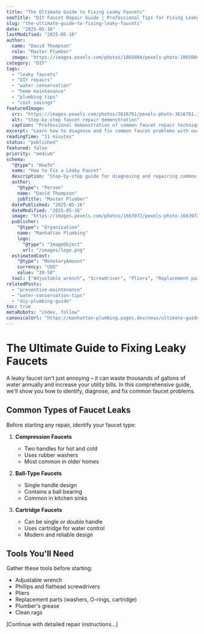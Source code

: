 ```yaml
---
title: "The Ultimate Guide to Fixing Leaky Faucets"
seoTitle: "DIY Faucet Repair Guide | Professional Tips for Fixing Leaky Faucets"
slug: "the-ultimate-guide-to-fixing-leaky-faucets"
date: "2025-05-16"
lastModified: "2025-05-16"
author:
  name: "David Thompson"
  role: "Master Plumber"
  image: "https://images.pexels.com/photos/1065084/pexels-photo-1065084.jpeg?auto=compress&cs=tinysrgb&w=1260&h=750&dpr=2"
category: "DIY"
tags:
  - "leaky faucets"
  - "DIY repairs"
  - "water conservation"
  - "home maintenance"
  - "plumbing tips"
  - "cost savings"
featuredImage:
  src: "https://images.pexels.com/photos/3616761/pexels-photo-3616761.jpeg?auto=compress&cs=tinysrgb&w=1260&h=750&dpr=2"
  alt: "Step-by-step faucet repair demonstration"
  caption: "Professional demonstration of common faucet repair techniques"
excerpt: "Learn how to diagnose and fix common faucet problems with our comprehensive guide. Save money on repairs and prevent water waste with these expert tips and step-by-step instructions."
readingTime: "11 minutes"
status: "published"
featured: false
priority: "medium"
schema:
  "@type": "HowTo"
  name: "How to Fix a Leaky Faucet"
  description: "Step-by-step guide for diagnosing and repairing common faucet leaks"
  author:
    "@type": "Person"
    name: "David Thompson"
    jobTitle: "Master Plumber"
  datePublished: "2025-05-16"
  dateModified: "2025-05-16"
  image: "https://images.pexels.com/photos/1663972/pexels-photo-1663972.jpeg?auto=compress&cs=tinysrgb&w=1260&h=750&dpr=2"
  publisher:
    "@type": "Organization"
    name: "Manhattan Plumbing"
    logo:
      "@type": "ImageObject"
      url: "/images/logo.png"
  estimatedCost:
    "@type": "MonetaryAmount"
    currency: "USD"
    value: "20-50"
  tool: ["Adjustable wrench", "Screwdriver", "Pliers", "Replacement parts"]
relatedPosts:
  - "preventive-maintenance"
  - "water-conservation-tips"
  - "diy-plumbing-guide"
toc: true
metaRobots: "index, follow"
canonicalUrl: "https://manhattan-plumbing.pages.dev/news/ultimate-guide-fixing-leaky-faucets"
---
```


# The Ultimate Guide to Fixing Leaky Faucets

A leaky faucet isn't just annoying – it can waste thousands of gallons of water annually and increase your utility bills. In this comprehensive guide, we'll show you how to identify, diagnose, and fix common faucet problems.

## Common Types of Faucet Leaks

Before starting any repair, identify your faucet type:

1. **Compression Faucets**

   - Two handles for hot and cold
   - Uses rubber washers
   - Most common in older homes

2. **Ball-Type Faucets**

   - Single handle design
   - Contains a ball bearing
   - Common in kitchen sinks

3. **Cartridge Faucets**
   - Can be single or double handle
   - Uses cartridge for water control
   - Modern and reliable design

## Tools You'll Need

Gather these tools before starting:

- Adjustable wrench
- Phillips and flathead screwdrivers
- Pliers
- Replacement parts (washers, O-rings, cartridge)
- Plumber's grease
- Clean rags

[Continue with detailed repair instructions...]
